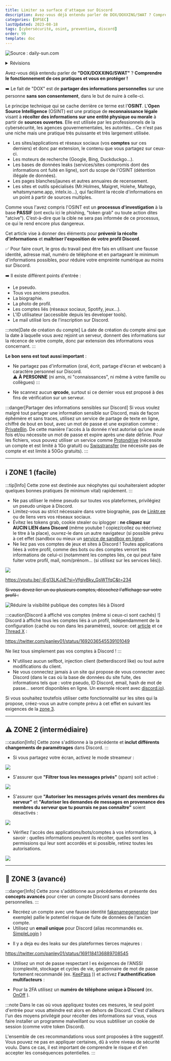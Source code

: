 ```yaml
---
title: Limiter sa surface d'attaque sur Discord
description: Avez-vous déjà entendu parler de DOX/DOXXING/SWAT ? Comprendre le fonctionnement de ces pratiques et s'en protéger !
categories: [OPSEC]
lastUpdated: 2023-08-18
tags: [cybersécurité, osint, prevention, discord]
order: 99
template: doc
---
```



![Source : daily-sun.com](../../../../assets/opsec/limiter_surface_attaque_discord/discord.webp)

<details>
<summary>Révisions</summary>
Date | Changes
--- | ---
15/09/2023 | Révisions
21/08/2023 | Révisions 
20/08/2023 | Révisions 
18/08/2023 | Initial push 
</details>

 Avez-vous déjà entendu parler de **"DOX/DOXXING/SWAT"** ? **Comprendre le fonctionnement de ces pratiques et vous en protéger !** 

➡️ Le fait de "DOX" est de **partager des informations personnelles** sur une personne **sans son consentement**, dans le but de nuire à celle-ci.

 Le principe technique qui se cache derrière ce terme est l'**OSINT**. L'**Open Source Intelligence** (OSINT) est une pratique de **reconnaissance légale** visant à **récolter des informations sur une entité physique ou morale** à partir de **sources ouvertes**. Elle est utilisée par les professionnels de la cybersécurité, les agences gouvernementales, les autorités... Ce n'est pas une niche mais une pratique très puissante et très largement utilisée.  

  

- Les sites/applications et réseaux sociaux (vos **comptes** sur ces derniers) et donc par extension, le contenu que vous partagez sur ceux-ci.
- Les moteurs de recherche (Google, Bing, Duckduckgo...).
- Les bases de données leaks (services/sites compromis dont des informations ont fuité en ligne), sort du scope de l'OSINT (détention illégale de données).
- Les pages blanches/jaunes et autres annuaires de recensement.
- Les sites et outils spécialisés (Mr.Holmes, Maigret, Holehe, Maltego, whatsmyname.app, intelx.io...), qui facilitent la récole d'informations en un point à partir de sources multiples.

 Comme vous l'avez compris l'OSINT est un **processus d'investigation** à la base **PASSIF** (ont exclu ici le phishing, "token grab" ou toute action dites "atcive"). C’est-à-dire que la cible ne sera pas informée de ce processus, ce qui le rend encore plus dangereux.  

Cet article vise à donner des éléments pour **prévenir la récolte d'informations** et **maîtriser l'exposition de votre profil Discord**.  

✅ Pour faire court, le gros du travail peut être fais en utilisant une fausse identité, adresse mail, numéro de téléphone et en partageant le minimum d'informations possibles, pour réduire votre empreinte numérique au moins sur Discord.

➡️ Il existe différent points d'entrée :  

- Le pseudo.
- Tous vos anciens pseudos.
- La biographie.
- La photo de profil.
- Les comptes liés (réseaux sociaux, Spotify, jeux...).
- L'ID utilisateur (accessible depuis les developer tools).  
- Le mail utilisé lors de l'inscription sur Discord.  

:::note[Date de création du compte]
La date de création du compte ainsi que la date à laquelle vous avez rejoint un serveur, donnent des informations sur la récence de votre compte, donc par extension des informations vous concernant.
:::

**Le bon sens est tout aussi important** :

- Ne partagez pas d'information (oral, écrit, partage d'écran et webcam) à caractère personnel sur Discord.  
⚠️ **À PERSONNE** (ni amis, ni "connaissances", ni même à votre famille ou collègues) :::  

- Ne scannez aucun **qrcode**, surtout si ce dernier vous est proposé à des fins de vérification sur un serveur.

:::danger[Partager des informations sensibles sur Discord]
Si vous voulez malgré tout partager une information sensible sur Discord, mais de façon éphémère et sans traces, utilisez un service de partage de texte en ligne, chiffré de bout en bout, avec un mot de passe et une expiration comme : <a href="https://privatebin.net" target="_blank">PrivateBin</a>. De cette manière l'accès à la donnée n'est autorisé qu’une seule fois et/ou nécessite un mot de passe et expire après une date définie. Pour les fichiers, vous pouvez utiliser un service comme <a href="https://proton.me/fr/drive" target="_blank">Protondrive</a> (nécessite un compte et est limité à 1Go gratuit) ou <a href="https://www.swisstransfer.com/fr-fr" target="_blank">Swisstransfer</a> (ne nécessite pas de compte et est limité à 50Go gratuits).
:::

---

## ℹ️ ZONE 1 (facile)

:::tip[Info]
Cette zone est destinée aux néophytes qui souhaiteraient adopter quelques bonnes pratiques (le minimum vital) rapidement.
:::

- Ne pas utiliser le même pseudo sur toutes vos plateformes, privilégiez un pseudo unique à Discord.
- Limitez-vous au strict nécessaire dans votre biographie, pas de <a href="https://linktr.ee" target="_blank">Linktr.ee</a> ou de liens vers vos réseaux sociaux.
- Évitez les tokens grab, cookie stealer ou iplogger : **ne cliquez sur AUCIN LIEN dans Discord** (même youtube ! copiez/collez ou réécrivez le titre à la place), ouvrez-le dans un autre navigateur (si possible prévu à cet effet (sandbox ou mieux un <a href="https://www.browserling.com" target="_blank">service de sandbox en ligne</a>).
- Ne liez pas vos comptes de jeux et sites à Discord ! Toutes applications liées à votre profil, comme des bots ou des comptes verront les informations de celui-ci (notamment les comptes liés, ce qui peut faire fuiter votre profil, mail, nom/prénom... (si utilisez sur les services liés)).

![](../../../../assets/opsec/limiter_surface_attaque_discord/linkedaccounts.webp)

https://youtu.be/-lEg13LKJxE?si=VfgjvBky_GsWTfqC&t=234

~~Si vous devez lier un ou plusieurs comptes, décochez l'affichage sur votre profil :~~   

![Réduire la visibilité publique des comptes liés à Disord](../../../../assets/opsec/limiter_surface_attaque_discord/discord_private.png)

:::caution[Discord à affiché vos comptes (même si ceux-ci sont cachés) !]
Discord à affiché tous les comptes liés à un profil, indépendamment de la configuration (caché ou non dans les paramètres), source: cet <a target="blank" href="https://discordpreviews.com/private-connections-bug">article</a> et ce <a target="blank" href="https://twitter.com/panley01/status/1692036545539101049">Thread X</a> :  

https://twitter.com/panley01/status/1692036545539101049

 Ne liez tous simplement pas vos comptes à Discord !
:::

- N'utilisez aucun selfbot, injection client (betterdiscord like) ou tout autre modifications du client.
- Ne vous connectez jamais à un site qui propose de vous connecter avec Discord (dans le cas où la base de données du site fuite, des informations tels que : votre pseudo, ID Discord, email, hash de mot de passe... seront disponibles en ligne. Un exemple récent avec <a target="blank" href="https://web.archive.org/web/20230823102446/https://discord.io">discord.io</a>).

Si vous souhaitez toutefois utiliser cette fonctionnalité sur les sites qui la propose, créez-vous un autre compte prévu à cet effet en suivant les exigences de la [zone 3](#zone-3-avancé).

---

## ⚠️ ZONE 2 (intermédiaire)

:::caution[Info]
Cette zone s'aditionne à la précédente et **inclut différents changements de paramétrages** dans Discord.
:::

- Si vous partagez votre écran, activez le mode streameur :

![](../../../../assets/opsec/limiter_surface_attaque_discord/discord_streamer.webp)

- S'assurer que **"Filtrer tous les messages privés"** (spam) soit activé :

![](../../../../assets/opsec/limiter_surface_attaque_discord/discord_spam.png)

- S'assurer que **"Autoriser les messages privés venant des membres du serveur"** et **"Autoriser les demandes de messages en provenance des membres du serveur que tu pourrais ne pas connaître"** soient désactivés :

![](../../../../assets/opsec/limiter_surface_attaque_discord/discord_messages.png)

- Vérifiez l'accès des applications/bots/comptes à vos informations, à savoir : quelles informations peuvent ils récolter, quelles sont les permissions qui leur sont accordés et si possible, retirez toutes les autorisations.

![](../../../../assets/opsec/limiter_surface_attaque_discord/discord_autorisations.webp)

---

## 🔐 ZONE 3 (avancé)

:::danger[Info]
Cette zone s'additionne aux précédentes et présente des **concepts avancés** pour créer un compte Discord sans données personnelles.
:::

- Recréez un compte avec une fausse identité <a href="https://www.fakenamegenerator.com" target="_blank">fakenamegenerator</a> (par exemple) pallie le potentiel risque de fuite de données de l'ancien compte.
- Utilisez un **email unique** pour Discord (alias recommandés ex. <a href="https://simplelogin.io" target="_blank">SimpleLogin</a> ) 

<CardGrid>
  <LinkCard
    title="Consulter l'article à ce sujet"
    href="../alias_mail"
  />
</CardGrid>

- Il y a deja eu des leaks sur des plateformes tierces majeures :  

https://twitter.com/panley01/status/1691184136889708545

- Utilisez un mot de passe respectant l es éxigences de l'ANSSI (complexité, stockage et cycles de vie, gestionnaire de mot de passe fortement recommandé (ex. [KeePass](https://keepassxc.org) )) et activez **l'authentification multifacteurs** :

<CardGrid>
  <LinkCard
    title="Voir la doc"
    href="https://www.ssi.gouv.fr/guide/recommandations-relatives-a-lauthentification-multifacteur-et-aux-mots-de-passe/"
  />
</CardGrid>

- Pour la 2FA utilisez un **numéro de téléphone unique à Discord** (ex. <a href="https://www.onoff.app" target="_blank">OnOff</a> ).

:::note
Dans le cas où vous appliquez toutes ces mesures, le seul point d'entrée pour vous atteindre est alors en dehors de Discord. C'est d'ailleurs l'un des moyens privilégié pour récolter des informations sur vous, vous faire installer un programme malveillant ou vous subtiliser un cookie de session (comme votre token Discord).  

L'ensemble de ces recommandations vous sont proposées à titre suggestif. Vous pouvez ne pas en appliquer certaines, dû à votre niveau de sécurité voulu. Dans ce cas, il est important de comprendre le risque et d'en accepter les conséquences potentielles.
:::
